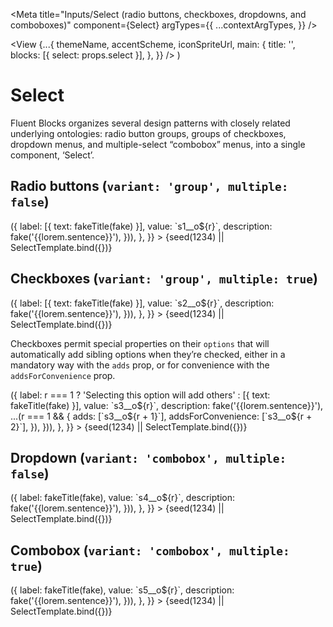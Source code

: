 


<Meta
  title="Inputs/Select (radio buttons, checkboxes, dropdowns, and comboboxes)"
  component={Select}
  argTypes={{
    ...contextArgTypes,
  }}
/>

  <View
    {...{
      themeName,
      accentScheme,
      iconSpriteUrl,
      main: {
        title: '',
        blocks: [{ select: props.select }],
      },
    }}
  />
)

# Select

Fluent Blocks organizes several design patterns with closely related underlying
ontologies: radio button groups, groups of checkboxes, dropdown menus, and
multiple-select “combobox” menus, into a single component, ‘Select’.

## Radio buttons (`variant: 'group', multiple: false`)

<Canvas withSource="none">
  <Story
    name="Radio buttons"
    args={{
      themeName: 'light',
      accentScheme: 'teams',
      select: {
        variant: 'group',
        actionId: 's1',
        label: 'Radio group',
        description:
          'Using a group-variant Select without the multiple flag will render a radio group',
        options: range(5).map((r) => ({
          label: [{ text: fakeTitle(fake) }],
          value: `s1__o${r}`,
          description: fake('{{lorem.sentence}}'),
        })),
      },
    }}
  >
    {seed(1234) || SelectTemplate.bind({})}
  </Story>
</Canvas>

<ArgsTable story="Radio buttons" />

## Checkboxes (`variant: 'group', multiple: true`)

<Canvas withSource="none">
  <Story
    name="Checkboxes"
    args={{
      themeName: 'light',
      accentScheme: 'teams',
      select: {
        variant: 'group',
        multiple: true,
        actionId: 's2',
        label: 'Checkboxes',
        description:
          'Using a group-variant Select with the multiple flag will render a group of checkboxes',
        options: range(5).map((r) => ({
          label: [{ text: fakeTitle(fake) }],
          value: `s2__o${r}`,
          description: fake('{{lorem.sentence}}'),
        })),
      },
    }}
  >
    {seed(1234) || SelectTemplate.bind({})}
  </Story>
</Canvas>

<ArgsTable story="Checkboxes" />

Checkboxes permit special properties on their `options` that will automatically
add sibling options when they’re checked, either in a mandatory way with the
`adds` prop, or for convenience with the `addsForConvenience` prop.

<Canvas withSource="none">
  <Story
    name="Checkboxes with automatic selection"
    args={{
      themeName: 'light',
      accentScheme: 'teams',
      select: {
        variant: 'group',
        multiple: true,
        actionId: 's3',
        label: 'Checkboxes with automatic selection',
        description: [
          { text: 'Using ' },
          { text: 'adds', variant: 'code' },
          { text: ' or ' },
          { text: 'addsForConvenience', variant: 'code' },
          { text: ' will automatically select sibling options.' },
        ],
        options: range(5).map((r) => ({
          label:
            r === 1
              ? 'Selecting this option will add others'
              : [{ text: fakeTitle(fake) }],
          value: `s3__o${r}`,
          description: fake('{{lorem.sentence}}'),
          ...(r === 1 && {
            adds: [`s3__o${r + 1}`],
            addsForConvenience: [`s3__o${r + 2}`],
          }),
        })),
      },
    }}
  >
    {seed(1234) || SelectTemplate.bind({})}
  </Story>
</Canvas>

<ArgsTable story="Checkboxes with automatic selection" />

## Dropdown (`variant: 'combobox', multiple: false`)

<Canvas withSource="none">
  <Story
    name="Dropdown"
    args={{
      themeName: 'light',
      accentScheme: 'teams',
      select: {
        variant: 'combobox',
        actionId: 's4',
        label: 'Dropdown',
        description:
          'Using a combobox-variant Select without the multiple flag will render a Dropdown',
        placeholder: 'Select a value',
        options: range(5).map((r) => ({
          label: fakeTitle(fake),
          value: `s4__o${r}`,
          description: fake('{{lorem.sentence}}'),
        })),
      },
    }}
  >
    {seed(1234) || SelectTemplate.bind({})}
  </Story>
</Canvas>

<ArgsTable story="Dropdown" />

## Combobox (`variant: 'combobox', multiple: true`)

<Canvas withSource="none">
  <Story
    name="Combobox"
    args={{
      themeName: 'light',
      accentScheme: 'teams',
      select: {
        variant: 'combobox',
        multiple: true,
        actionId: 's5',
        label: 'Combobox',
        description:
          'Using a combobox-variant Select with the multiple flag will render a Combobox',
        placeholder: 'Select some values',
        options: range(5).map((r) => ({
          label: fakeTitle(fake),
          value: `s5__o${r}`,
          description: fake('{{lorem.sentence}}'),
        })),
      },
    }}
  >
    {seed(1234) || SelectTemplate.bind({})}
  </Story>
</Canvas>

<ArgsTable story="Combobox" />
